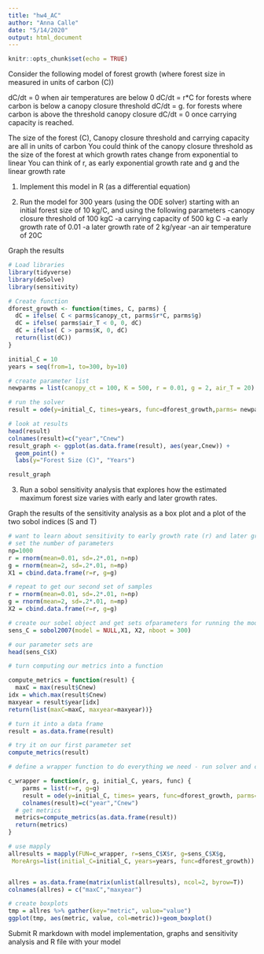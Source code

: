 ```yaml
---
title: "hw4_AC"
author: "Anna Calle"
date: "5/14/2020"
output: html_document
---
```


```r
knitr::opts_chunk$set(echo = TRUE)
```

Consider the following model of forest growth (where forest size in measured in units of carbon (C))

dC/dt = 0 when air temperatures are below 0
dC/dt  = r*C for forests where carbon is below a canopy closure threshold 
dC/dt = g. for forests where carbon is above the threshold canopy closure
dC/dt = 0 once carrying capacity is reached.


The size of the forest (C), Canopy closure threshold and carrying capacity are all in units of carbon 
You could think of the canopy closure threshold as the size of the forest at which growth rates change from exponential to linear
You can think of r, as early exponential growth rate and g and the linear growth rate 

1. Implement this model in R (as a differential equation)

2. Run the model for 300 years (using the ODE solver)  starting with an initial forest size of 10 kg/C, and using the following parameters
-canopy closure threshold of 100 kgC 
-a carrying capacity of 500 kg C
-a early growth rate of 0.01
-a later growth rate of 2 kg/year
-an air temperature of 20C

Graph the results
```r
# Load libraries 
library(tidyverse)
library(deSolve)
library(sensitivity)

# Create function
dforest_growth <- function(times, C, parms) {
  dC = ifelse( C < parms$canopy_ct, parms$r*C, parms$g)
  dC = ifelse( parms$air_T < 0, 0, dC)
  dC = ifelse( C > parms$K, 0, dC)
  return(list(dC))
}

```


```r
initial_C = 10
years = seq(from=1, to=300, by=10)

# create parameter list
newparms = list(canopy_ct = 100, K = 500, r = 0.01, g = 2, air_T = 20)

# run the solver
result = ode(y=initial_C, times=years, func=dforest_growth,parms= newparms)

# look at results
head(result)
colnames(result)=c("year","Cnew")
result_graph <- ggplot(as.data.frame(result), aes(year,Cnew)) +
  geom_point() +
  labs(y="Forest Size (C)", "Years")

result_graph

```

3. Run a sobol sensitivity analysis that explores how the estimated maximum forest size varies with early and later growth rates. 

Graph the results of the sensitivity analysis as a box plot and a plot of the two sobol indices (S and T)

```r
# want to learn about sensitivity to early growth rate (r) and later growth rate (g)
# set the number of parameters
np=1000
r = rnorm(mean=0.01, sd=.2*.01, n=np)
g = rnorm(mean=2, sd=.2*.01, n=np)
X1 = cbind.data.frame(r=r, g=g)

# repeat to get our second set of samples
r = rnorm(mean=0.01, sd=.2*.01, n=np)
g = rnorm(mean=2, sd=.2*.01, n=np)
X2 = cbind.data.frame(r=r, g=g)

# create our sobel object and get sets ofparameters for running the model
sens_C = sobol2007(model = NULL,X1, X2, nboot = 300)

# our parameter sets are
head(sens_C$X)

# turn computing our metrics into a function

compute_metrics = function(result) {
  maxC = max(result$Cnew)
idx = which.max(result$Cnew)
maxyear = result$year[idx]
return(list(maxC=maxC, maxyear=maxyear))}

# turn it into a data frame
result = as.data.frame(result)

# try it on our first parameter set
compute_metrics(result)

# define a wrapper function to do everything we need - run solver and compute metrics - and send back results for each parameter

c_wrapper = function(r, g, initial_C, years, func) {
    parms = list(r=r, g=g)
    result = ode(y=initial_C, times= years, func=dforest_growth, parms=parms) 
    colnames(result)=c("year","Cnew")
  # get metrics
  metrics=compute_metrics(as.data.frame(result))
  return(metrics)
}

# use mapply
allresults = mapply(FUN=c_wrapper, r=sens_C$X$r, g=sens_C$X$g,
 MoreArgs=list(initial_C=initial_C, years=years, func=dforest_growth))


allres = as.data.frame(matrix(unlist(allresults), ncol=2, byrow=T))
colnames(allres) = c("maxC","maxyear")

# create boxplots
tmp = allres %>% gather(key="metric", value="value")
ggplot(tmp, aes(metric, value, col=metric))+geom_boxplot()
```


Submit R markdown with model implementation, graphs and sensitivity analysis and R file with your model



